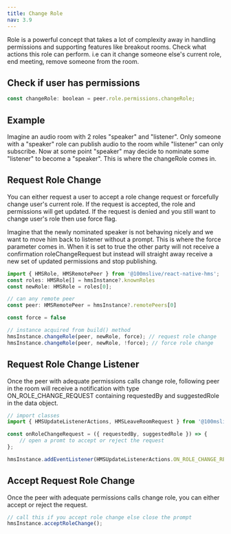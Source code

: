 ```yaml
---
title: Change Role
nav: 3.9
---
```


Role is a powerful concept that takes a lot of complexity away in handling permissions and supporting features like breakout rooms. Check what actions this role can perform. i.e can it change someone else's current role, end meeting, remove someone from the room.

## Check if user has permissions

```js
const changeRole: boolean = peer.role.permissions.changeRole;
```

## Example

Imagine an audio room with 2 roles "speaker" and "listener". Only someone with a "speaker" role can publish audio to the room while "listener" can only subscribe. Now at some point "speaker" may decide to nominate some "listener" to become a "speaker". This is where the changeRole comes in.

## Request Role Change

You can either request a user to accept a role change request or forcefully change user's current role. If the request is accepted, the role and permissions will get updated. If the request is denied and you still want to change user's role then use force flag.

Imagine that the newly nominated speaker is not behaving nicely and we want to move him back to listener without a prompt. This is where the force parameter comes in. When it is set to true the other party will not receive a confirmation roleChangeRequest but instead will straight away receive a new set of updated permissions and stop publishing.

```js
import { HMSRole, HMSRemotePeer } from '@100mslive/react-native-hms';
const roles: HMSRole[] = hmsInstance?.knownRoles
const newRole: HMSRole = roles[0];

// can any remote peer
const peer: HMSRemotePeer = hmsInstance?.remotePeers[0] 

const force = false

// instance acquired from build() method
hmsInstance.changeRole(peer, newRole, force); // request role change
hmsInstance.changeRole(peer, newRole, !force); // force role change
```

## Request Role Change Listener

Once the peer with adequate permissions calls change role, following peer in the room will receive a notification with type ON_ROLE_CHANGE_REQUEST containing requestedBy and suggestedRole in the data object.

```js
// import classes
import { HMSUpdateListenerActions, HMSLeaveRoomRequest } from '@100mslive/react-native-hms';

const onRoleChangeRequest = ({ requestedBy, suggestedRole }) => {
    // open a promt to accept or reject the request
};

hmsInstance.addEventListener(HMSUpdateListenerActions.ON_ROLE_CHANGE_REQUEST, onRoleChangeRequest);
```

## Accept Request Role Change

Once the peer with adequate permissions calls change role, you can either accept or reject the request.

```js
// call this if you accept role change else close the prompt
hmsInstance.acceptRoleChange();
```

